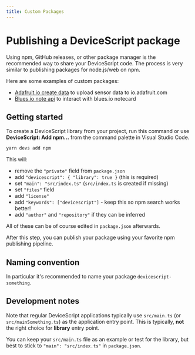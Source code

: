 ```yaml
---
title: Custom Packages
---
```


# Publishing a DeviceScript package

Using npm, GitHub releases, or other package manager is the recommended way to share your DeviceScript code.
The process is very similar to publishing packages for node.js/web on npm.

Here are some examples of custom packages:

-   [Adafruit.io create data](https://github.com/pelikhan/devicescript-adafruit-io/) to upload sensor data to io.adafruit.com
-   [Blues.io note api](https://github.com/pelikhan/devicescript-note) to interact with blues.io notecard

## Getting started

To create a DeviceScript library from your project, run this command
or use **DeviceScript: Add npm...** from the command palette in Visual Studio Code.

```bash
yarn devs add npm
```

This will:

-   remove the `"private"` field from `package.json`
-   add `"devicescript": { "library": true }` (this is required)
-   set `"main": "src/index.ts"` (`src/index.ts` is created if missing)
-   set `"files"` field
-   add `"license"`
-   add `"keywords": ["devicescript"]` - keep this so npm search works better!
-   add `"author"` and `"repository"` if they can be inferred

All of these can be of course edited in `package.json` afterwards.

After this step, you can publish your package using your favorite npm publishing pipeline.

## Naming convention

In particular it's recommended to name your package `devicescript-something`.

## Development notes

Note that regular DeviceScript applications typically use `src/main.ts` (or `src/mainSomething.ts`)
as the application entry point.
This is typically, **not** the right choice for **library** entry point.

You can keep your `src/main.ts` file as an example or test for the library,
but best to stick to `"main": "src/index.ts"` in `package.json`.
